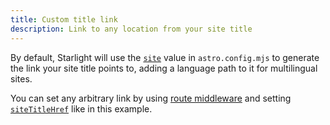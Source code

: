 ```yaml
---
title: Custom title link
description: Link to any location from your site title
---
```



By default, Starlight will use the [`site`](https://docs.astro.build/en/reference/configuration-reference/#site) value in `astro.config.mjs` to generate the link your site title points to, adding a language path to it for multilingual sites.

You can set any arbitrary link by using [route middleware](https://starlight.astro.build/guides/route-data/#customizing-route-data) and setting [`siteTitleHref`](https://starlight.astro.build/reference/route-data/#sitetitlehref) like in this example.

<StackBlitz
	title="Starlight — Custom title link example"
	example="custom-title-link"
	openFile="astro.config.mjs,src/overrides/SiteTitle.astro"
/>
